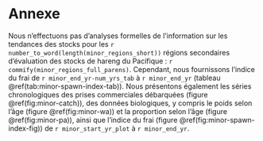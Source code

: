 # Annexe\label{sec:app-minor}

Nous n'effectuons pas d'analyses formelles de l'information sur les tendances des stocks pour les `r number_to_word(length(minor_regions_short))` régions secondaires d'évaluation des stocks de hareng du Pacifique : `r commify(minor_regions_full_parens)`. Cependant, nous fournissons l'indice du frai de `r minor_end_yr-num_yrs_tab` à `r minor_end_yr` (tableau \@ref(tab:minor-spawn-index-tab)). Nous présentons également les séries chronologiques des prises commerciales débarquées (figure \@ref(fig:minor-catch)), des données biologiques, y compris le poids selon l'âge (figure \@ref(fig:minor-wa)) et la proportion selon l'âge (figure \@ref(fig:minor-pa)), ainsi que l'indice du frai (figure \@ref(fig:minor-spawn-index-fig)) de `r minor_start_yr_plot` à `r minor_end_yr`.
